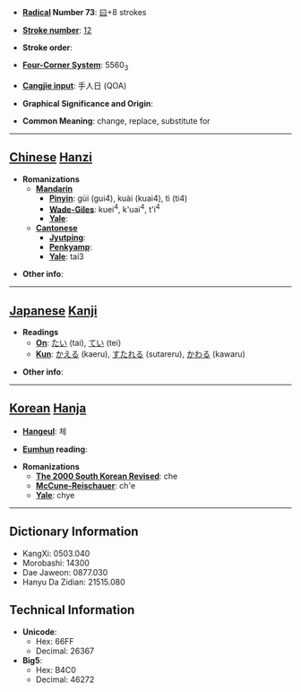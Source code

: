* '''[[Wiktionary:Chinese radical index| Radical]] Number 73''': [[Wiktionary:Chinese radical index 曰|曰]]+8 strokes

* '''[[Wiktionary:Chinese total strokes index|Stroke number]]''': [[Wiktionary:Chinese total strokes index 12|12]]

* '''Stroke order''': 

* '''[[Wiktionary:Chinese four corner index|Four-Corner System]]''': 5560<sub>3</sub>

* '''[[Wiktionary:Chinese Cangjie index|Cangjie input]]''': 手人日 (QOA)

* '''Graphical Significance and Origin''': 

* '''Common Meaning''': change, replace, substitute for

----

== [[Chinese]] [[Hanzi]] ==

* '''Romanizations'''
** '''[[Mandarin]]'''
*** '''[[Pinyin]]''': gùi (gui4), kuài (kuai4), tì (ti4)
*** '''[[Wade-Giles]]''': kuei<sup>4</sup>, k'uai<sup>4</sup>, t'i<sup>4</sup>
*** '''[[Yale]]''': 
** '''[[Cantonese]]'''
*** '''[[Jyutping]]''':
*** '''[[Penkyamp]]''': 
*** '''[[Yale]]''': tai3

* '''Other info''': 

----

== [[Japanese]] [[Kanji]] ==

* '''Readings'''
** '''[[On]]''': [[たい]] (tai), [[てい]] (tei)
** '''[[Kun]]''': [[かえる]] (kaeru), [[すたれる]] (sutareru), [[かわる]] (kawaru)

* '''Other info''':  

----

== [[Korean]] [[Hanja]] ==

* '''[[Hangeul]]''': 체

* '''[[Eumhun]] reading''': 

* '''Romanizations'''
** '''[[The 2000 South Korean Revised Romanization|The 2000 South Korean Revised]]''': che
** '''[[McCune-Reischauer]]''': ch'e
** '''[[Yale]]''': chye

----

== Dictionary Information ==

* KangXi: 0503.040
* Morobashi: 14300
* Dae Jaweon: 0877.030
* Hanyu Da Zidian: 21515.080

== Technical Information ==

* '''Unicode''':
** Hex: 66FF
** Decimal: 26367
* '''Big5''':
** Hex: B4C0
** Decimal: 46272